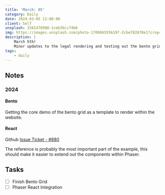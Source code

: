 ```yaml
---
title: 'March: 05'
category: Daily
date: 2024-03-05 12:00:00
client: Self
unsplash: 1561478908-1ceb3bcc74b6
img: https://images.unsplash.com/photo-1709065556197-2cbe782878e1?crop=entropy&cs=srgb&fm=jpg&ixid=MnwzNjM5Nzd8MHwxfHJhbmRvbXx8fHx8fHx8fDE2ODE3NDg2ODY&ixlib=rb-4.0.3&q=85
description: |
    March 5th!
    Minor updates to the legal rendering and testing out the bento grid.
tags:
    - daily
---
```





<MDXJS>

## Notes

</MDXJS>

<MDXJS>

### 2024

<MDXJS>

#### Bento

Getting the core demo of the bento grid as a template to render within the website.

</MDXJS>

<MDXJS>

#### React

Github [Issue Ticket - #880](https://github.com/KBVE/kbve/issues/880)

The reference is probably the most important part of the example, this should make it easier to extend out the components within Phaser.

</MDXJS>

</MDXJS>


<MDXJS>

## Tasks

- [ ] Finish Bento Grid
- [ ] Phaser React Integration

</MDXJS>